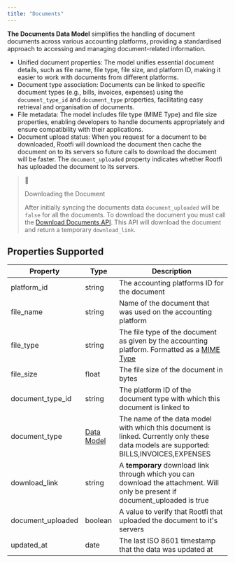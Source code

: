 ```yaml
---
title: "Documents"
---
```


**The Documents Data Model** simplifies the handling of document documents across various accounting platforms, providing a standardised approach to accessing and managing document-related information.

* Unified document properties: The model unifies essential document details, such as file name, file type, file size, and platform ID, making it easier to work with documents from different platforms.
* Document type association: Documents can be linked to specific document types (e.g., bills, invoices, expenses) using the `document_type_id` and `document_type` properties, facilitating easy retrieval and organisation of documents.
* File metadata: The model includes file type (MIME Type) and file size properties, enabling developers to handle documents appropriately and ensure compatibility with their applications.
* Document upload status: When you request for a document to be downloaded, Rootfi will download the document then cache the document on to its servers so future calls to download the document will be faster. The `document_uploaded` property indicates whether Rootfi has uploaded the document to its servers.

  
> 📘
> 
> Downloading the Document
> 
> After initially syncing the documents data `document_uploaded` will be `false` for all the documents. To download the document you must call the [Download Documents API](https://postman.rootfi.dev/#049236ea-0e6b-4a50-9062-9d5df8397e41). This API will download the document and return a temporary `download_link`.

  
## Properties Supported

| Property           | Type                                  | Description                                                                                                                                                                      |
| ------------------ | ------------------------------------- | -------------------------------------------------------------------------------------------------------------------------------------------------------------------------------- |
| platform\_id       | string                                | The accounting platforms ID for the document                                                                                                                                     |
| file\_name         | string                                | Name of the document that was used on the accounting platform                                                                                                                    |
| file\_type         | string                                | The file type of the document as given by the accounting platform. Formatted as a [MIME Type](https://developer.mozilla.org/en-US/docs/Web/HTTP/Basics%5Fof%5FHTTP/MIME%5Ftypes) |
| file\_size         | float                                 | The file size of the document in bytes                                                                                                                                           |
| document\_type\_id | string                                | The platform ID of the document type with which this document is linked to                                                                                                       |
| document\_type     | [Data Model](/docs/enums#data-models) | The name of the data model with which this document is linked. Currently only these data models are supported: BILLS,INVOICES,EXPENSES                                           |
| download\_link     | string                                | A **temporary** download link through which you can download the attachment. Will only be present if document\_uploaded is true                                                  |
| document\_uploaded | boolean                               | A value to verify that Rootfi that uploaded the document to it's servers                                                                                                         |
| updated\_at        | date                                  | The last ISO 8601 timestamp that the data was updated at                                                                                                                         |